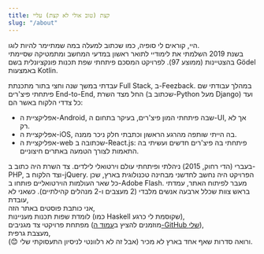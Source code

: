```yaml
---
title: קצת (טוב אולי לא קצת) עליי
slug: "/about"
---
```


היי, קוראים לי סופיה, כמו שכתוב למעלה במה שמתיימר להיות לוגו.  
בשנת 2019 השלמתי את לימודיי לתואר ראשון במדעי המחשב ומתמטיקה שסיימתי בהצטיינות (ממוצע 97). לפרויקט המסכם פיתחתי שפת תכנות פונקציונלית בשם Gödel באמצעות Kotlin.

עבדתי במשך שנה וחצי בתור מתכנתת Full Stack, ב-Feezback. במהלך עבודתי שם פיתחתי פיצ'רים End-to-End, החל מצד השרת (שכתוב ב-Python מעל Django) ועד כל צדדי הלקוח באשר הם:

-	אפליקציית ה-Android, שבה פיתחתי המון פיצ'רים, בעיקר בתחום ה-UI, אך לא רק.
-	אפליקציית ה-iOS, בה הייתי שותפה מהרגע הראשון וכתבתי חלק ניכר ממנה.
-	אפליקציית ה-web שכתובה ב-React.js: פיתחתי בה פיצ'רים חדשים ועשיתי בה התאמות לצורך הטמעה באתרים חיצוניים.

בעברי (הדי רחוק, 2015) ניהלתי ופיתחתי עולם וירטואלי לילדים. צד השרת היה כתוב ב-PHP, וצד הלקוח ב-jQuery. הפרויקט היה נחשב לחדשני מבחינה טכנולוגית בארץ, שכן כל שאר העולמות הוירטואליים פותחו ב-Adobe Flash. מעבר לפיתוח האתר, עמדתי בראש צוות שכלל ארבעה אנשים מלבדי (2 מעצבים ו-2 מנהלים קהילתיים).
כשאני לא עובדת,  
אני כותבת פוסטים באתר הזה,  
לומדת שפות תכנות מעניינות (כמו Haskell שקוסמת לי כרגע),  
מפתחת פרויקטי צד מגניבים (מוזמנים להציץ ב[עמוד ה-GitHub שלי]( https://github.com/SophiaSaiada/)),  
מעצבת גרפית,  
ורואה סדרות שאף אחד בארץ לא מכיר (אבל זה לא רלוונטי לניסיון התעסוקתי שלי 😊).
